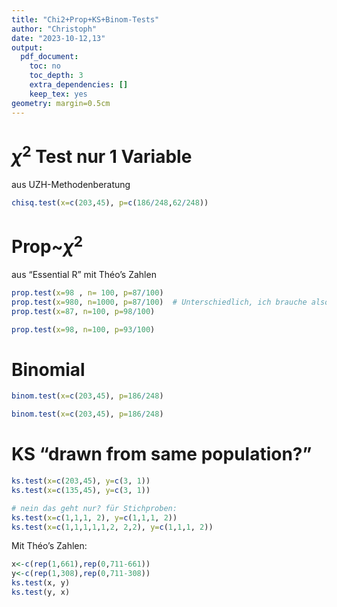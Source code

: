 ```yaml
---
title: "Chi2+Prop+KS+Binom-Tests"
author: "Christoph"
date: "2023-10-12,13"
output:
  pdf_document:
    toc: no
    toc_depth: 3
    extra_dependencies: []
    keep_tex: yes
geometry: margin=0.5cm
---
```


# $\chi^2$ Test nur 1 Variable

aus UZH-Methodenberatung

```r
chisq.test(x=c(203,45), p=c(186/248,62/248))
```

# Prop~$\chi^2$

aus "Essential R" mit Théo's Zahlen

```r
prop.test(x=98 , n= 100, p=87/100)
prop.test(x=980, n=1000, p=87/100)  # Unterschiedlich, ich brauche also Zahlen!
prop.test(x=87, n=100, p=98/100)

prop.test(x=98, n=100, p=93/100)
```


# Binomial

```r
binom.test(x=c(203,45), p=186/248)
```

```r
binom.test(x=c(203,45), p=186/248)
```


# KS "drawn from same population?"

```r
ks.test(x=c(203,45), y=c(3, 1))
ks.test(x=c(135,45), y=c(3, 1))

# nein das geht nur? für Stichproben:
ks.test(x=c(1,1,1, 2), y=c(1,1,1, 2))
ks.test(x=c(1,1,1,1,1,2, 2,2), y=c(1,1,1, 2))
```

Mit Théo's Zahlen:

```r
x<-c(rep(1,661),rep(0,711-661))
y<-c(rep(1,308),rep(0,711-308))
ks.test(x, y)
ks.test(y, x)
```
